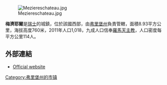 [[Image:Meziereschateau.jpg|right]]

'''梅濟耶爾'''是[[瑞士|瑞士]]的城鎮，位於該國西部，由[[弗里堡州|弗里堡州]]負責管轄，面積8.93平方公里，海拔高度760米，2011年人口1,018，九成人口信奉[[羅馬天主教|羅馬天主教]]，人口密度每平方公里114人。

==外部連結==
* [http://www.mezieres-fr.ch Official website] {{Wayback|url=http://www.mezieres-fr.ch/ |date=20070709052934 }} {{fr icon}}

{{Switzerland-geo-stub}}
[[Category:弗里堡州的市镇|Category:弗里堡州的市镇]]